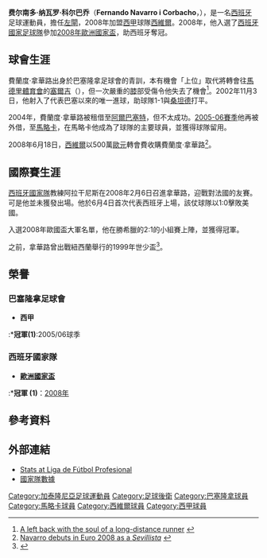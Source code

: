 {{noteTA
|G1=laliga
|G2=football
|1=zh-hans:纳瓦罗;zh-hk:拿華路;zh-tw:納瓦羅;
|2=zh-hans:科尔巴乔;zh-hk:哥巴曹;zh-tw:科爾巴喬;
|3=zh-hans:塞尔吉;zh-hk:沙治;zh-tw:塞爾吉;
}}
{{Catalan name|拿華路（Navarro）|哥巴曹（Corbacho）}}
{{Infobox football biography
| name = 费尔南多·纳瓦罗<br>''Fernando Navarro''
| image = 
| fullname = Fernando Navarro Corbacho
| height = {{height|m=1.76}}
| nickname = 
| birth_date = {{birth date and age|1982|6|25|df=y}}
| birth_place = 西班牙[[巴塞隆納|巴塞隆納]]
| currentclub = 
| clubnumber = 
| position = [[左閘|左閘]]
| youthyears1 = 1993–2000 | youthclubs1 = [[巴塞罗那足球俱乐部|巴塞罗那]]
| years1 = 1999 | clubs1 = [[巴塞罗那足球俱乐部|巴塞罗那C隊]] | caps1 = 1 | goals1 = 0
| years2 = 2000–2004 | clubs2 = [[巴塞隆拿足球會B隊|巴塞隆拿B隊]] | caps2 = 65 | goals2 = 0
| years3 = 2001–2006 | clubs3 = [[巴塞罗那足球俱乐部|巴塞罗那]] | caps3 = 21 | goals3 = 1
| years4 = 2004 | clubs4 = → [[阿爾巴塞特足球會|阿爾巴塞特]] (外借) | caps4 = 7 | goals4 = 0
| years5 = 2005–2006 | clubs5 = → [[皇家馬略卡體育會|馬略卡]] (外借) | caps5 = 33 | goals5 = 1
| years6 = 2006–2008 | clubs6 = [[皇家馬略卡體育會|馬略卡]] | caps6 = 73 | goals6 = 1
| years7 = 2008–2015 | clubs7 = [[塞維利亞足球俱樂部|塞維利亞]] | caps7 = 203 | goals7 = 0
| years8 = 2015–2018 | clubs8 = [[拉科鲁尼亚体育俱乐部|拉科鲁尼亚]] | caps8 = 76 | goals8 = 0
| nationalyears1 = 1999 | nationalteam1 = [[西班牙17歲以下國家足球隊|西班牙U17]] | nationalcaps1 = 1 | nationalgoals1 = 0
| nationalyears2 = 2000–2001 | nationalteam2 = [[西班牙18歲以下國家足球隊|西班牙U18]] | nationalcaps2 = 8 | nationalgoals2 = 0
| nationalyears3 = 2002 | nationalteam3 = [[西班牙21歲以下國家足球隊|西班牙U21]] | nationalcaps3 = 3 | nationalgoals3 = 0
| nationalyears4 = 2008 | nationalteam4 = [[西班牙國家足球隊|西班牙]] | nationalcaps4 = 2 | nationalgoals4 = 0
| nationalyears5 = 2006– | nationalteam5 = [[加泰罗尼亚联队|加泰罗尼亚]] | nationalcaps5 = 3 | nationalgoals5 = 0
| pcupdate = 2018年5月20日
| ntupdate = 2008年6月18日
}}
'''费尔南多·纳瓦罗·科尔巴乔'''（'''Fernando Navarro i Corbacho'''，{{bd|1982年|6月25日|catidx=Navarro, Fernando}}），是一名[[西班牙|西班牙]]足球運動員，擔任[[左閘|左閘]]，2008年加盟[[西甲|西甲]]球隊[[西維爾足球會|西維爾]]。2008年，他入選了[[西班牙國家足球隊|西班牙國家足球隊]]參加[[2008年歐洲國家盃|2008年歐洲國家盃]]，助西班牙奪冠。

==球會生涯==
費蘭度·拿華路出身於巴塞隆拿足球會的青訓，本有機會「上位」取代將轉會往[[馬德里體育會|馬德里體育會]]的[[塞爾吉|塞爾吉]]（{{lang|en|Sergi Barjuán}}），但一次嚴重的[[膝|膝]]部受傷令他失去了機會<ref>[http://www.elmundo.es/2003/11/16/deportes/1519317.html A left back with the soul of a long-distance runner] {{Wayback|url=http://www.elmundo.es/2003/11/16/deportes/1519317.html |date=20090521080424 }} {{es icon}}</ref>。2002年11月3日，他射入了代表巴塞以來的唯一進球，助球隊1-1與[[桑坦德競技|桑坦德]]打平。

2004年，費蘭度·拿華路被租借至[[阿爾巴塞特足球會|阿爾巴塞特]]，但不太成功。[[2005年至2006年西班牙甲級足球聯賽|2005-06賽季]]他再被外借，至[[皇家馬略卡|馬略卡]]，在馬略卡他成為了球隊的主要球員，並獲得球隊留用。

2008年6月18日，[[西維爾足球會|西維爾]]以500萬[[歐元|歐元]]轉會費收購費蘭度·拿華路<ref>[http://www.sevillafc.es/_www/actualidad.php?op=not&id=11195 Navarro debuts in Euro 2008 as a ''Sevillista''] {{Wayback|url=http://www.sevillafc.es/_www/actualidad.php?op=not&id=11195 |date=20080627184516 }} {{es icon}}</ref>。

==國際賽生涯==
[[西班牙國家足球隊|西班牙國家隊]]教練阿拉干尼斯在2008年2月6日召進拿華路，迎戰對法國的友賽。可是他並未獲發出場。他於6月4日首次代表西班牙上場，該仗球隊以1:0擊敗美國。

入選2008年歐國盃大軍名單，他在勝希臘的2:1的小組賽上陣，並獲得冠軍。

之前，拿華路曾出戰紐西蘭舉行的1999年世少盃<ref>{{FIFA player|175455|Fernando Navarro}}</ref>。

==榮譽==
===巴塞隆拿足球會===
*'''西甲'''
:*'''冠軍(1)''':2005/06球季

===西班牙國家隊===
*'''[[歐洲國家盃|歐洲國家盃]]'''
:*'''冠軍 (1)'''：[[2008年歐洲國家盃|2008年]]

==參考資料==
<div class="references-small">
<references />
</div>

==外部連結==
*[http://www.lfp.es/historico/primera/plantillas/historial.asp?jug=7067 Stats at Liga de Fútbol Profesional]{{dead link|date=十月 2017 |bot=InternetArchiveBot }} {{es icon}}
*[https://web.archive.org/web/20120217103107/http://futbol.sportec.es/seleccion/ficha_jugador.asp?j=17348&n=fernando%2Fnavarro%2Ffernando%2Fnavarro%2Fcorbacho 國家隊數據] {{es icon}}

{{2008年歐洲足球錦標賽西班牙參賽名單}}

{{DEFAULTSORT:Navarro, Fernando}}
[[Category:加泰隆尼亞足球運動員|Category:加泰隆尼亞足球運動員]]
[[Category:足球後衛|Category:足球後衛]]
[[Category:巴塞隆拿球員|Category:巴塞隆拿球員]]
[[Category:馬略卡球員|Category:馬略卡球員]]
[[Category:西維爾球員|Category:西維爾球員]]
[[Category:西甲球員|Category:西甲球員]]